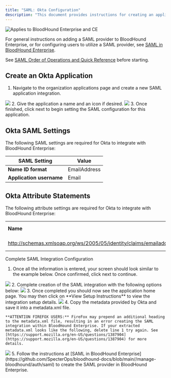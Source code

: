 ---
title: "SAML: Okta Configuration"
description: "This document provides instructions for creating an application within Okta for compatibility with BloodHound Enterprise."
---

<img noZoom src="/assets/enterprise-AND-community-edition-pill-tag.svg" alt="Applies to BloodHound Enterprise and CE"/>

 For general instructions on adding a SAML provider to BloodHound Enterprise, or for configuring users to utilize a SAML provider, see [SAML in BloodHound Enterprise](https://github.com/SpecterOps/bloodhound-docs/blob/main//manage-bloodhound/auth/saml).

See [SAML Order of Operations and Quick Reference](https://github.com/SpecterOps/bloodhound-docs/blob/main//manage-bloodhound/auth/saml) before starting.

## Create an Okta Application

1.  Navigate to the organization applications page and create a new SAML application integration.
<Frame>
  <img src="/assets/image-2-63.png"/>
</Frame>
2.  Give the application a name and an icon if desired.
<Frame>
  <img src="/assets/image-2-64.png"/>
</Frame>
3.  Once finished, click next to begin setting the SAML configuration for this application.

## Okta SAML Settings

The following SAML settings are required for Okta to integrate with BloodHound Enterprise:

| **SAML Setting** | **Value** |
| --- | --- |
| **Name ID format** | EmailAddress |
| **Application username** | Email |

## Okta Attribute Statements

The following attribute settings are required for Okta to integrate with BloodHound Enterprise:

|     |     |     |
| --- | --- | --- |
| **Name** | **Name Format** | **Value** |
| http://schemas.xmlsoap.org/ws/2005/05/identity/claims/emailaddress | URI Reference | user.email |

Complete SAML Integration Configuration

1.  Once all the information is entered, your screen should look similar to the example below. Once confirmed, click next to continue.
<Frame>
  <img src="/assets/image-2-65.png"/>
</Frame>
2.  Complete creation of the SAML integration with the following options below:
<Frame>
  <img src="/assets/image-2-66.png"/>
</Frame>
3.  Once completed you should now see the application home page. You may then click on **View Setup Instructions** to view the integration setup details.
<Frame>
  <img src="/assets/image-2-67.png"/>
</Frame>
4.  Copy the metadata provided by Okta and save it into a metadata.xml file.

    **ATTENTION FIREFOX USERS:** FireFox may prepend an additional heading to the metadata.xml file, resulting in an error creating the SAML integration within BloodHound Enterprise. If your extracted metadata.xml looks like the following, delete line 1 try again. See [https://support.mozilla.org/en-US/questions/1387904](https://support.mozilla.org/en-US/questions/1387904) for more details.
<Frame>
  <img src="/assets/image-2-68.png"/>
</Frame>
5.  Follow the instructions at [SAML in BloodHound Enterprise](https://github.com/SpecterOps/bloodhound-docs/blob/main//manage-bloodhound/auth/saml) to create the SAML provider in BloodHound Enterprise.
